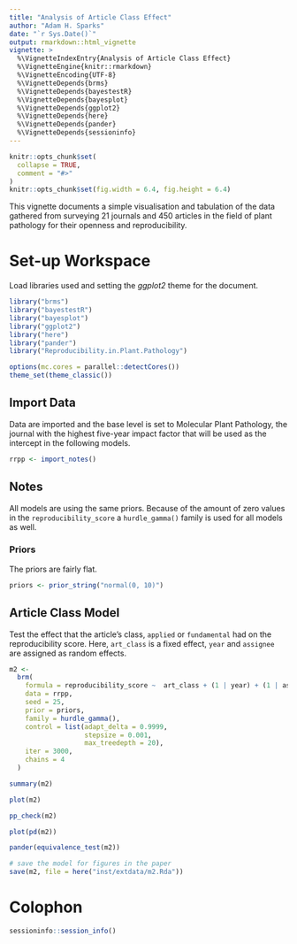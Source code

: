 ```yaml
---
title: "Analysis of Article Class Effect"
author: "Adam H. Sparks"
date: "`r Sys.Date()`"
output: rmarkdown::html_vignette
vignette: >
  %\VignetteIndexEntry{Analysis of Article Class Effect}
  %\VignetteEngine{knitr::rmarkdown}
  %\VignetteEncoding{UTF-8}
  %\VignetteDepends{brms}
  %\VignetteDepends{bayestestR}
  %\VignetteDepends{bayesplot}
  %\VignetteDepends{ggplot2}
  %\VignetteDepends{here}
  %\VignetteDepends{pander}
  %\VignetteDepends{sessioninfo}
---
```


```r
knitr::opts_chunk$set(
  collapse = TRUE,
  comment = "#>"
)
knitr::opts_chunk$set(fig.width = 6.4, fig.height = 6.4)
```

This vignette documents a simple visualisation and tabulation of the data gathered from surveying 21 journals and 450 articles in the field of plant pathology for their openness and reproducibility.

# Set-up Workspace

Load libraries used and setting the _ggplot2_ theme for the document.

```r
library("brms")
library("bayestestR")
library("bayesplot")
library("ggplot2")
library("here")
library("pander")
library("Reproducibility.in.Plant.Pathology")

options(mc.cores = parallel::detectCores())
theme_set(theme_classic())
```

## Import Data

Data are imported and the base level is set to Molecular Plant Pathology, the journal with the highest five-year impact factor that will be used as the intercept in the following models.

```r
rrpp <- import_notes()
```

## Notes

All models are using the same priors.
Because of the amount of zero values in the `reproducibility_score` a `hurdle_gamma()` family is used for all models as well.

### Priors

The priors are fairly flat.

```r
priors <- prior_string("normal(0, 10)")
```

## Article Class Model

Test the effect that the article's class, `applied` or `fundamental` had on the reproducibility score.
Here, `art_class` is a fixed effect, `year` and `assignee` are assigned as random effects.

```r
m2 <-
  brm(
    formula = reproducibility_score ~  art_class + (1 | year) + (1 | assignee),
    data = rrpp,
    seed = 25,
    prior = priors,
    family = hurdle_gamma(),
    control = list(adapt_delta = 0.9999,
                   stepsize = 0.001,
                   max_treedepth = 20),
    iter = 3000,
    chains = 4
  )

summary(m2)

plot(m2)

pp_check(m2)

plot(pd(m2))

pander(equivalence_test(m2))

# save the model for figures in the paper
save(m2, file = here("inst/extdata/m2.Rda"))
```

# Colophon
```r
sessioninfo::session_info()
```
